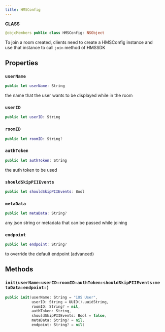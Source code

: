 ```yaml
---
title: HMSConfig
---
```


**CLASS**

```swift
@objcMembers public class HMSConfig: NSObject
```

To join a room created, clients need to create a HMSConfig instance and use that instance to call `join` method of HMSSDK

## Properties
### `userName`

```swift
public let userName: String
```

the name that the user wants to be displayed while in the room

### `userID`

```swift
public let userID: String
```

### `roomID`

```swift
public let roomID: String?
```

### `authToken`

```swift
public let authToken: String
```

the auth token to be used

### `shouldSkipPIIEvents`

```swift
public let shouldSkipPIIEvents: Bool
```

### `metaData`

```swift
public let metaData: String?
```

any json string or metadata that can be passed while joining

### `endpoint`

```swift
public let endpoint: String?
```

to override the default endpoint (advanced)

## Methods
### `init(userName:userID:roomID:authToken:shouldSkipPIIEvents:metaData:endpoint:)`

```swift
public init(userName: String = "iOS User",
            userID: String = UUID().uuidString,
            roomID: String? = nil,
            authToken: String,
            shouldSkipPIIEvents: Bool = false,
            metaData: String? = nil,
            endpoint: String? = nil)
```
